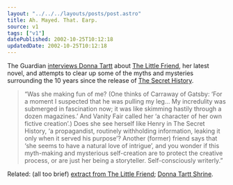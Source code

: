 ```yaml
---
layout: "../../../layouts/posts/post.astro"
title: Ah. Mayed. That. Earp.
source: v1
tags: ["v1"]
datePublished: 2002-10-25T10:12:18
updatedDate: 2002-10-25T10:12:18
---
```


The Guardian [interviews Donna Tartt][1] about [The Little Friend][2], her latest novel, and attempts to clear up some of the myths and mysteries surrounding the 10 years since the release of [The Secret History][3].

> &#8220;Was she making fun of me? (One thinks of Carraway of Gatsby: &#8216;For a moment I suspected that he was pulling my leg&#8230; My incredulity was submerged in fascination now; it was like skimming hastily through a dozen magazines.&#8217; And Vanity Fair called her &#8216;a character of her own fictive creation&#8217;.) Does she see herself like Henry in The Secret History, &#8216;a propagandist, routinely withholding information, leaking it only when it served his purpose&#8217;? Another (former) friend says that &#8216;she seems to have a natural love of intrigue&#8217;, and you wonder if this myth-making and mysterious self-creation are to protect the creative process, or are just her being a storyteller. Self-consciously writerly.&#8221;

Related: (all too brief) [extract from The Little Friend][4]; [Donna Tartt Shrine][5].

[1]: http://www.guardian.co.uk/weekend/story/0,3605,813503,00.html "The Guardian: A talent to tantalise"
[2]: http://www.amazon.co.uk/exec/obidos/ASIN/0747562113/ohsky "Amazon.co.uk: Donna Tartt's The Little Friend"
[3]: http://www.amazon.co.uk/exec/obidos/ASIN/0140167773/qid=1035540465/ohsky "Amazon.co.uk: Donna Tartt's The Secret History"
[4]: http://www.bloomsburymagazine.com/Authors/microsite.asp?id=323&section=1&aid=580 "Bloomsbury: Prologue from the Little Friend"
[5]: http://www.purpleglitter.com/donna_tartt/ "Donna Tartt Shrine"
